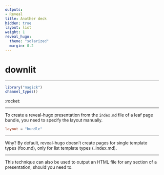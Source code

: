 ```yaml
---
outputs:
- Reveal
title: Another deck
hidden: true
layout: list
weight: 1
reveal_hugo:
  theme: "solarized"
  margin: 0.2
---
```


# downlit

---

```r
library("magick")
channel_types()
```

:rocket:

---

To create a reveal-hugo presentation from the `index.md` file of a leaf page bundle, you need to specify the layout manually.

```toml
layout = "bundle"
```

---

Why? By default, reveal-hugo doesn't create pages for single template types (foo.md), only for list template types (_index.md).

---

This technique can also be used to output an HTML file for any section of a presentation, should you need to.
